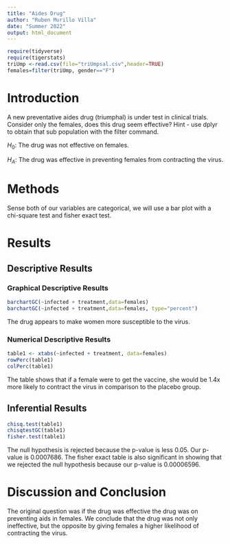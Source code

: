 ```yaml
---
title: "Aides Drug"
author: "Ruben Murillo Villa"
date: "Summer 2022"
output: html_document
---
```


```r
require(tidyverse)
require(tigerstats)
triUmp <-read.csv(file="triUmpsal.csv",header=TRUE)
females=filter(triUmp, gender=="F")
```

# Introduction

<!--In this section you explain what you are trying to show.  Where did the data come from?  What is the research or other question you are trying to answer?.  If you skimp in this section expect to be marked down in your grade. Paint a picture of the project a couple of paragraphs is expected!-->

A new  preventative aides drug (triumphal) is under test in clinical trials. Consider only the females, does this drug seem effective?  Hint - use dplyr to obtain that sub population with the filter command.

$H_0$: The drug was not effective on females.

$H_A$: The drug was effective in preventing females from contracting the virus. 

# Methods

<!--Decide on your methods:  use "variable analysis" or other appropriate descriptors.  Make sure to choose at least one graphical method and at least one numerical method. Discuss what data manipulations may be needed for example subsetting or other binning procedures and what sort of graphical displays and inferential tools will be used!-->

Sense both of our variables are categorical, we will use a bar plot with a chi-square test and fisher exact test.

# Results

<!--Divide this section into two sub-sections:  One for your descriptive  results and one for your inferential results.!-->

## Descriptive Results

### Graphical Descriptive Results

<!--Graphical results here.  Make sure to show your code.  Provide appropriate labels for axes, giving units if possible, and provide a good title for the graph, too.  Use the graphical results to describe the patterns if any that exist in the data as focused toward the research question. Bottom line is to explain the features of the graph that are relevant to conforming or departing to what is expected by your null hypothesis !-->

```r
barchartGC(~infected + treatment,data=females)
barchartGC(~infected + treatment,data=females, type="percent")

```

The drug appears to make women more susceptible to the virus.

### Numerical Descriptive Results

<!--Numerical results go here. Use the numerical results to describe the patterns if any that exist in the data as focused toward the research question!-->

```r
table1 <- xtabs(~infected + treatment, data=females)
rowPerc(table1)
colPerc(table1)
```

The table shows that if a female were to get the vaccine, she would be 1.4x more likely to contract the virus in comparison to the placebo group.

## Inferential Results

<!--State hypothesis clearly.  Make sure your discussion of the inferential test covers all the aspects that the test output produces, such as test statistic, p-value etc.  Make a decision about the null hypothesis, explain the assumptions on which the selected test/procedure was based, and why the chosen procedure satisfys the assumptions and is appropriate to answer the research question!-->

```r
chisq.test(table1)
chisqtestGC(table1)
fisher.test(table1)
```

The null hypothesis is rejected because the p-value is less 0.05. Our p-value is 0.0007686. The fisher exact table is also significant in showing that we rejected the null hypothesis because our p-value is 0.00006596.

# Discussion and Conclusion

<!--Discussion and conclusion here.  If you found a relationship be sure to consider whether the relationship occurs because one of the variavbles causes the other, or whether they perhasps are related for some other reason.  Watch the chapter 6 videos from the GeorgeTown videos collection.!-->

The original question was if the drug was effective the drug was on preventing aids in females. We conclude  that the drug was not only ineffective, but the opposite by giving females a higher likelihood of contracting the virus. 
